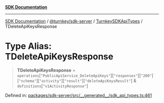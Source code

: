 [**SDK Documentation**](../../../../../README.mdx)

***

[SDK Documentation](../../../../../packages.mdx) / [@turnkey/sdk-server](../../../README.mdx) / [TurnkeySDKApiTypes](../README.mdx) / TDeleteApiKeysResponse

# Type Alias: TDeleteApiKeysResponse

> **TDeleteApiKeysResponse** = `operations`\[`"PublicApiService_DeleteApiKeys"`\]\[`"responses"`\]\[`"200"`\]\[`"schema"`\]\[`"activity"`\]\[`"result"`\]\[`"deleteApiKeysResult"`\] & `definitions`\[`"v1ActivityResponse"`\]

Defined in: [packages/sdk-server/src/\_\_generated\_\_/sdk\_api\_types.ts:461](https://github.com/tkhq/sdk/blob/e1b1a69bdd608320aaf03cc2dbbf68dc0c52b28d/packages/sdk-server/src/__generated__/sdk_api_types.ts#L461)
